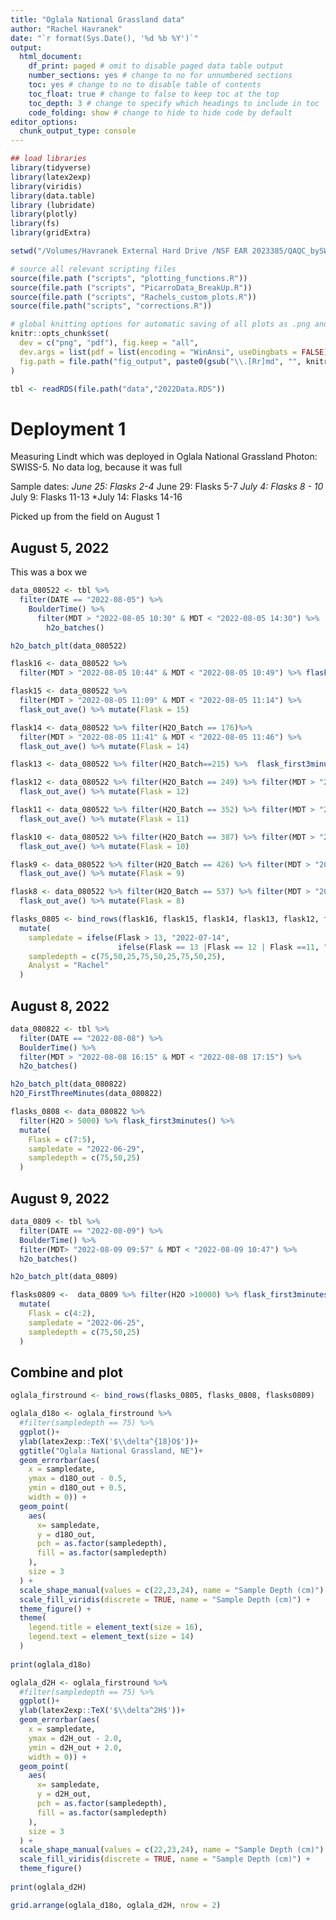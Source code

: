 ```yaml
---
title: "Oglala National Grassland data"
author: "Rachel Havranek"
date: "`r format(Sys.Date(), '%d %b %Y')`"
output:
  html_document: 
    df_print: paged # omit to disable paged data table output
    number_sections: yes # change to no for unnumbered sections
    toc: yes # change to no to disable table of contents
    toc_float: true # change to false to keep toc at the top
    toc_depth: 3 # change to specify which headings to include in toc
    code_folding: show # change to hide to hide code by default
editor_options:
  chunk_output_type: console
---
```



```r
## load libraries
library(tidyverse) 
library(latex2exp)
library(viridis)
library(data.table)
library (lubridate)
library(plotly)
library(fs)
library(gridExtra)

setwd("/Volumes/Havranek External Hard Drive /NSF EAR 2023385/QAQC_bySWISS/SWISS_QAQC/")

# source all relevant scripting files
source(file.path ("scripts", "plotting_functions.R"))
source(file.path ("scripts", "PicarroData_BreakUp.R"))
source(file.path ("scripts", "Rachels_custom_plots.R"))
source(file.path("scripts", "corrections.R"))

# global knitting options for automatic saving of all plots as .png and .pdf
knitr::opts_chunk$set(
  dev = c("png", "pdf"), fig.keep = "all",
  dev.args = list(pdf = list(encoding = "WinAnsi", useDingbats = FALSE)),
  fig.path = file.path("fig_output", paste0(gsub("\\.[Rr]md", "", knitr::current_input()), "_"))
)

tbl <- readRDS(file.path("data","2022Data.RDS"))
```

# Deployment 1
Measuring Lindt which was deployed in Oglala National Grassland 
Photon: SWISS-5. No data log, because it was full

Sample dates:
*June 25: Flasks 2-4
*June 29: Flasks 5-7
*July 4: Flasks 8 - 10
*July 9: Flasks 11-13
*July 14: Flasks 14-16

Picked up from the field on August 1 

## August 5, 2022

This was a box we
```r
data_080522 <- tbl %>% 
  filter(DATE == "2022-08-05") %>% 
    BoulderTime() %>% 
      filter(MDT > "2022-08-05 10:30" & MDT < "2022-08-05 14:30") %>% 
        h2o_batches()

h2o_batch_plt(data_080522)

flask16 <- data_080522 %>% 
  filter(MDT > "2022-08-05 10:44" & MDT < "2022-08-05 10:49") %>% flask_out_ave() %>% mutate(Flask = 16) 

flask15 <- data_080522 %>%  
  filter(MDT > "2022-08-05 11:09" & MDT < "2022-08-05 11:14") %>% 
  flask_out_ave() %>% mutate(Flask = 15)

flask14 <- data_080522 %>% filter(H2O_Batch == 176)%>%  
  filter(MDT > "2022-08-05 11:41" & MDT < "2022-08-05 11:46") %>%
  flask_out_ave() %>% mutate(Flask = 14)

flask13 <- data_080522 %>% filter(H2O_Batch==215) %>%  flask_first3minutes() %>% mutate(Flask = 13)

flask12 <- data_080522 %>% filter(H2O_Batch == 249) %>% filter(MDT > "2022-08-05 12:23" & MDT < "2022-08-05 12:28") %>%
  flask_out_ave() %>% mutate(Flask = 12)

flask11 <- data_080522 %>% filter(H2O_Batch == 352) %>% filter(MDT > "2022-08-05 13:00" & MDT < "2022-08-05 13:05") %>%
  flask_out_ave() %>% mutate(Flask = 11)

flask10 <- data_080522 %>% filter(H2O_Batch == 387) %>% filter(MDT > "2022-08-05 13:18" & MDT < "2022-08-05 13:23") %>%
  flask_out_ave() %>% mutate(Flask = 10)

flask9 <- data_080522 %>% filter(H2O_Batch == 426) %>% filter(MDT > "2022-08-05 13:45" & MDT < "2022-08-05 13:50") %>%
  flask_out_ave() %>% mutate(Flask = 9)

flask8 <- data_080522 %>% filter(H2O_Batch == 537) %>% filter(MDT > "2022-08-05 14:20" & MDT < "2022-08-05 14:25") %>%
  flask_out_ave() %>% mutate(Flask = 8)

flasks_0805 <- bind_rows(flask16, flask15, flask14, flask13, flask12, flask11, flask10, flask9, flask8) %>% 
  mutate(
    sampledate = ifelse(Flask > 13, "2022-07-14",
                        ifelse(Flask == 13 |Flask == 12 | Flask ==11, "2022-07-09", "2022-07-04")),
    sampledepth = c(75,50,25,75,50,25,75,50,25),
    Analyst = "Rachel"
  )

```

## August 8, 2022
```r
data_080822 <- tbl %>% 
  filter(DATE == "2022-08-08") %>% 
  BoulderTime() %>% 
  filter(MDT > "2022-08-08 16:15" & MDT < "2022-08-08 17:15") %>% 
  h2o_batches()

h2o_batch_plt(data_080822)
h2O_FirstThreeMinutes(data_080822)

flasks_0808 <- data_080822 %>% 
  filter(H2O > 5000) %>% flask_first3minutes() %>% 
  mutate(
    Flask = c(7:5),
    sampledate = "2022-06-29",
    sampledepth = c(75,50,25)
  )
```

## August 9, 2022
```r
data_0809 <- tbl %>% 
  filter(DATE == "2022-08-09") %>% 
  BoulderTime() %>% 
  filter(MDT> "2022-08-09 09:57" & MDT < "2022-08-09 10:47") %>% 
  h2o_batches()

h2o_batch_plt(data_0809)

flasks0809 <-  data_0809 %>% filter(H2O >10000) %>% flask_first3minutes() %>% 
  mutate(
    Flask = c(4:2),
    sampledate = "2022-06-25",
    sampledepth = c(75,50,25)
  )
```

## Combine and plot
```r
oglala_firstround <- bind_rows(flasks_0805, flasks_0808, flasks0809)

oglala_d18o <- oglala_firstround %>% 
  #filter(sampledepth == 75) %>% 
  ggplot()+
  ylab(latex2exp::TeX('$\\delta^{18}O$'))+
  ggtitle("Oglala National Grassland, NE")+
  geom_errorbar(aes(
    x = sampledate,
    ymax = d18O_out - 0.5,
    ymin = d18O_out + 0.5,
    width = 0)) +
  geom_point(
    aes(
      x= sampledate,
      y = d18O_out,
      pch = as.factor(sampledepth),
      fill = as.factor(sampledepth)
    ),
    size = 3
  ) +
  scale_shape_manual(values = c(22,23,24), name = "Sample Depth (cm)") +
  scale_fill_viridis(discrete = TRUE, name = "Sample Depth (cm)") +
  theme_figure() +
  theme(
    legend.title = element_text(size = 16),
    legend.text = element_text(size = 14)
  )
  
print(oglala_d18o)
```

```r
oglala_d2H <- oglala_firstround %>% 
  #filter(sampledepth == 75) %>% 
  ggplot()+
  ylab(latex2exp::TeX('$\\delta^2H$'))+
  geom_errorbar(aes(
    x = sampledate,
    ymax = d2H_out - 2.0,
    ymin = d2H_out + 2.0,
    width = 0)) +
  geom_point(
    aes(
      x= sampledate,
      y = d2H_out,
      pch = as.factor(sampledepth),
      fill = as.factor(sampledepth)
    ),
    size = 3
  ) +
  scale_shape_manual(values = c(22,23,24), name = "Sample Depth (cm)") +
  scale_fill_viridis(discrete = TRUE, name = "Sample Depth (cm)") +
  theme_figure()
  
print(oglala_d2H)
```

```r
grid.arrange(oglala_d18o, oglala_d2H, nrow = 2)
```


